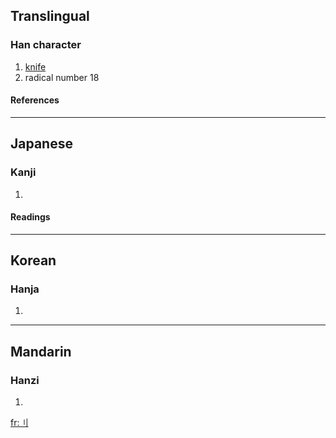 {{see|刀}}

==Translingual==
===Han character===
{{Han char|rad=刀|as=00|sn=2|four=|canj=中弓 (LN), X中弓 (XLN)}}
# [[knife]]
# radical number 18
====References====
{{Han ref|kx=0136.010|dkj=01847|dj=0304.060|hdz=10320.010|uh=5202|ud=20994}}
----
==Japanese==
===Kanji===
{{ja-kanji|grade=|rs=刀00}}
# {{defn|Japanese}}
====Readings====
{{ja-readings|on=[[たう]] (tau)|kun=[[りっとう]] (rit-tou)}}
----
==Korean==
===Hanja===
{{ko-hanja|hangeul=도|rv=do|mr=to}}
# {{defn|Korean}}
----
==Mandarin==
===Hanzi===
{{cmn-hanzi|pin=[[dāo]] (dao1)|wg=tao<sup>1</sup>}}
# {{defn|Mandarin}}

[[fr:刂]]